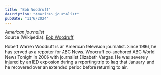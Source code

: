 ```yaml
---
title: "Bob Woodruff"
description: "American journalist"
pubDate: "11/6/2024"
---
```


*American journalist*  
Source (Wikipedia): [Bob Woodruff][1]

Robert Warren Woodruff is an American television journalist. Since 1996, he has served as a reporter for ABC News. Woodruff co-anchored ABC World News Tonight in 2006 with journalist Elizabeth Vargas. He was severely injured by an IED explosion during a reporting trip to Iraq that January, and he recovered over an extended period before returning to air.

[1]: https://en.wikipedia.org/wiki/Bob_Woodruff
